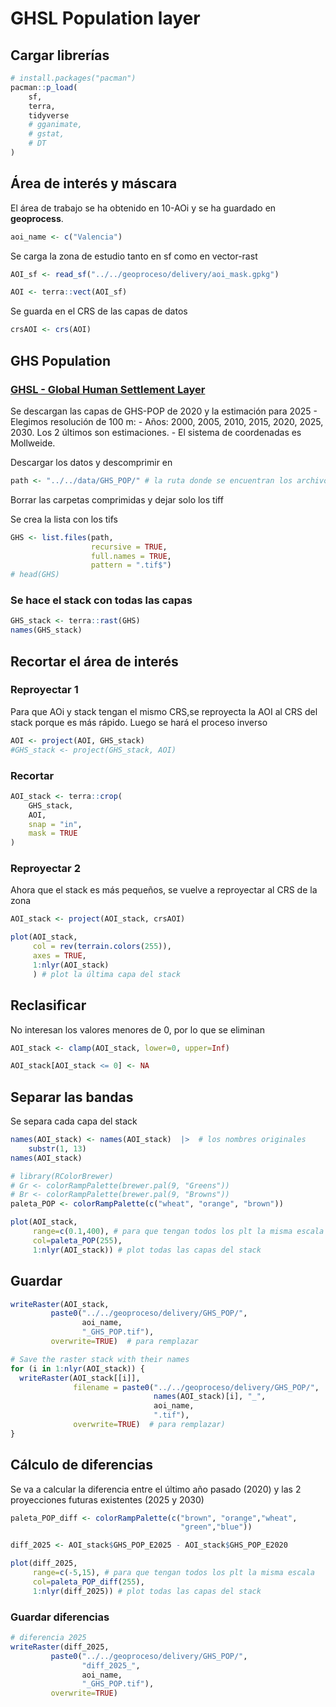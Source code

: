 # GHSL Population layer

## Cargar librerías
```r
# install.packages("pacman")
pacman::p_load(
    sf,
    terra, 
    tidyverse
    # gganimate, 
    # gstat,
    # DT
)
```
## Área de interés y máscara
El área de trabajo se ha obtenido en 10-AOi y se ha guardado en **geoprocess**.

```r
aoi_name <- c("Valencia")
```

Se carga la zona de estudio tanto en sf como en vector-rast
```r
AOI_sf <- read_sf("../../geoproceso/delivery/aoi_mask.gpkg")

AOI <- terra::vect(AOI_sf)
```

Se guarda en el CRS de las capas de datos
```r
crsAOI <- crs(AOI)
```


## GHS Population
### [GHSL - Global Human Settlement Layer](https://human-settlement.emergency.copernicus.eu/download.php)

Se descargan las capas de GHS-POP de 2020 y la estimación para 2025 
- Elegimos resolución de 100 m: 
- Años: 2000, 2005, 2010, 2015, 2020, 2025, 2030. Los 2 últimos son estimaciones.
- El sistema de coordenadas es Mollweide.

Descargar los datos y descomprimir en
```r
path <- "../../data/GHS_POP/" # la ruta donde se encuentran los archivos  GHS_POP
```

Borrar las carpetas comprimidas y dejar solo los tiff

Se crea la lista con los tifs
```r
GHS <- list.files(path, 
                  recursive = TRUE, 
                  full.names = TRUE,
                  pattern = ".tif$") 
# head(GHS)
```
### Se hace el stack con todas las capas
```r
GHS_stack <- terra::rast(GHS)
names(GHS_stack)
```
## Recortar el área de interés

### Reproyectar 1
Para que AOi y stack tengan el mismo CRS,se reproyecta la AOI al CRS del stack porque es más rápido. Luego se hará el proceso inverso

```r
AOI <- project(AOI, GHS_stack)
#GHS_stack <- project(GHS_stack, AOI)
```

### Recortar
```r
AOI_stack <- terra::crop(
    GHS_stack,
    AOI,
    snap = "in",
    mask = TRUE
)
```

### Reproyectar 2
Ahora que el stack es más pequeños, se vuelve a reproyectar al CRS de la zona

```r
AOI_stack <- project(AOI_stack, crsAOI)
```

```r
plot(AOI_stack, 
     col = rev(terrain.colors(255)), 
     axes = TRUE,
     1:nlyr(AOI_stack)
     ) # plot la última capa del stack
```

## Reclasificar
No interesan los valores menores de 0, por lo que se eliminan
```r
AOI_stack <- clamp(AOI_stack, lower=0, upper=Inf)

AOI_stack[AOI_stack <= 0] <- NA
```

## Separar las bandas
Se separa cada capa del stack
```r
names(AOI_stack) <- names(AOI_stack)  |>  # los nombres originales
    substr(1, 13)
names(AOI_stack)
```

```r
# library(RColorBrewer)
# Gr <- colorRampPalette(brewer.pal(9, "Greens"))
# Br <- colorRampPalette(brewer.pal(9, "Browns"))
paleta_POP <- colorRampPalette(c("wheat", "orange", "brown"))

plot(AOI_stack, 
     range=c(0.1,400), # para que tengan todos los plt la misma escala
     col=paleta_POP(255),
     1:nlyr(AOI_stack)) # plot todas las capas del stack 
```

## Guardar
```r
writeRaster(AOI_stack,
         paste0("../../geoproceso/delivery/GHS_POP/",
                aoi_name,
                "_GHS_POP.tif"),
         overwrite=TRUE)  # para remplazar
```

```r
# Save the raster stack with their names
for (i in 1:nlyr(AOI_stack)) {
  writeRaster(AOI_stack[[i]], 
              filename = paste0("../../geoproceso/delivery/GHS_POP/",
                                names(AOI_stack)[i], "_",
                                aoi_name,
                                ".tif"),
              overwrite=TRUE)  # para remplazar)
}
```
## Cálculo de diferencias
Se va a calcular la diferencia entre el último año pasado (2020) y las 2 proyecciones futuras existentes (2025 y 2030)

```r
paleta_POP_diff <- colorRampPalette(c("brown", "orange","wheat",
                                      "green","blue"))              
```

```r
diff_2025 <- AOI_stack$GHS_POP_E2025 - AOI_stack$GHS_POP_E2020

plot(diff_2025, 
     range=c(-5,15), # para que tengan todos los plt la misma escala
     col=paleta_POP_diff(255),
     1:nlyr(diff_2025)) # plot todas las capas del stack 
```


### Guardar diferencias
```r
# diferencia 2025
writeRaster(diff_2025,
         paste0("../../geoproceso/delivery/GHS_POP/",
                "diff_2025_",
                aoi_name,
                "_GHS_POP.tif"),
         overwrite=TRUE)


```



